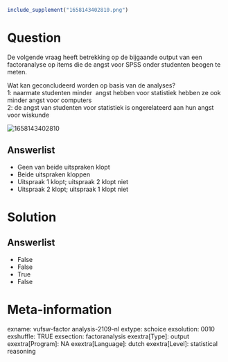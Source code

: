 ```{r, echo = FALSE, results = "hide"}
include_supplement("1658143402810.png")
```

Question
========
De volgende vraag heeft betrekking op de bijgaande output van een
factoranalyse op items die de angst voor SPSS onder studenten beogen te
meten.  
  
Wat kan geconcludeerd worden op basis van de analyses?  
1: naarmate studenten minder  angst hebben voor statistiek hebben ze ook
minder angst voor computers  
2: de angst van studenten voor statistiek is ongerelateerd aan hun angst
voor wiskunde  
  
<img src="1658143402810.png" class="fr-fic fr-dii enlargeimage tvcss_2"
alt="1658143402810" />

Answerlist
----------
* Geen van beide uitspraken klopt
* Beide uitspraken kloppen
* Uitspraak 1 klopt; uitspraak 2 klopt niet
* Uitspraak 2 klopt; uitspraak 1 klopt niet

Solution
========










Answerlist
----------
* False
* False
* True
* False

Meta-information
================
exname: vufsw-factor analysis-2109-nl
extype: schoice
exsolution: 0010
exshuffle: TRUE
exsection: factoranalysis
exextra[Type]: output
exextra[Program]: NA
exextra[Language]: dutch
exextra[Level]: statistical reasoning

